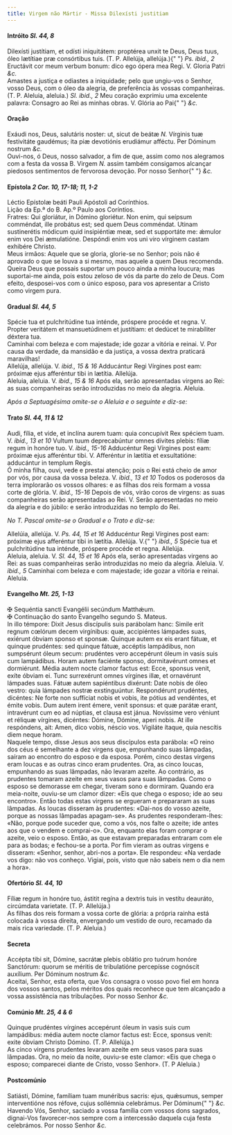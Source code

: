 ```yaml
---
title: Virgem não Mártir - Missa Dilexísti justitiam
---
```


<h4 class="text-center">
  Intróito <em>Sl. 44, 8</em>
</h4>
<div class="container-fluid">
  <div class="row">
    <div class="col-6 dropcaps text-justify">
      Dilexísti justítiam, et odísti iniquitátem: proptérea unxit te Deus, Deus
      tuus, óleo lætítiae præ consórtibus tuis. (T. P. Allelúja, allelúja.){" "}
      <em>Ps. ibid., 2</em> Eructávit cor meum verbum bonum: dico ego ópera mea
      Regi. V. Gloria Patri <em>&c.</em>
    </div>
    <div class="col-6 dropcaps text-justify">
      Amastes a justiça e odiastes a iniquidade; pelo que ungiu-vos o Senhor,
      vosso Deus, com o óleo da alegria, de preferência às vossas companheiras.
      (T. P. Aleluia, aleluia.) <em>Sl. ibid., 2</em> Meu coração exprimiu uma
      excelente palavra: Consagro ao Rei as minhas obras. V. Glória ao Pai{" "}
      <em>&c.</em>
    </div>
  </div>
</div>

<h4 class="text-center">Oração</h4>
<div class="container-fluid">
  <div class="row">
    <div class="col-6 dropcaps text-justify">
      Exáudi nos, Deus, salutáris noster: ut, sicut de beátæ <em>N. </em>
      Vírginis tuæ festivitáte gaudémus; ita piæ devotiónis erudiámur afféctu. Per
      Dóminum nostrum <em>&c.</em>
    </div>
    <div class="col-6 dropcaps text-justify">
      Ouvi-nos, ó Deus, nosso salvador, a fim de que, assim como nos alegramos
      com a festa da vossa B. Virgem <em>N. </em>assim também consigamos
      alcançar piedosos sentimentos de fervorosa devoção. Por nosso Senhor{" "}
      <em>&c.</em>
    </div>
  </div>
</div>

<h4 class="text-center">
  Epístola <em>2 Cor. 10, 17-18; 11, 1-2</em>
</h4>
<div class="container-fluid">
  <div class="row">
    <div class="col-6 text-justify">
      Léctio Epístolæ beáti Pauli Apóstoli ad Corínthios.
    </div>
    <div class="col-6 text-justify">
      Lição da Ep.ª do B. Ap.º Paulo aos Coríntios.
    </div>
    <div class="col-6 dropcaps text-justify">
      Fratres: Qui gloriátur, in Dómino gloriétur. Non enim, qui seípsum
      comméndat, ille probátus est; sed quem Deus comméndat. Utinam sustinerétis
      módicum quid insipiéntiæ meæ, sed et supportáte me: ǽmulor enim vos Dei
      æmulatióne. Despóndi enim vos uni viro vírginem castam exhibére Christo.
    </div>
    <div class="col-6 dropcaps text-justify">
      Meus irmãos: Aquele que se gloria, glorie-se no Senhor; pois não é
      aprovado o que se louva a si mesmo, mas aquele a quem Deus recomenda.
      Queira Deus que possais suportar um pouco ainda a minha loucura; mas
      suportai-me ainda, pois estou zeloso de vós da parte do zelo de Deus. Com
      efeito, desposei-vos com o único esposo, para vos apresentar a Cristo como
      virgem pura.
    </div>
  </div>
</div>

<h4 class="text-center">
  Gradual <em>Sl. 44, 5</em>
</h4>
<div class="container-fluid">
  <div class="row">
    <div class="col-6 dropcaps text-justify">
      Spécie tua et pulchritúdine tua inténde, próspere procéde et regna. V.
      Propter veritátem et mansuetúdinem et justítiam: et dedúcet te mirabíliter
      déxtera tua.
    </div>
    <div class="col-6 dropcaps text-justify">
      Caminhai com beleza e com majestade; ide gozar a vitória e reinai. V. Por
      causa da verdade, da mansidão e da justiça, a vossa dextra praticará
      maravilhas!
    </div>
    <div class="col-6 text-justify">
      Allelúja, allelúja. V. <em>ibid., 15 & 16</em> Adducántur Regi Vírgines
      post eam: próximæ ejus afferéntur tibi in lætítia. Allelúja.
    </div>
    <div class="col-6 text-justify">
      Aleluia, aleluia. V. <em>ibid., 15 & 16</em> Após ela, serão apresentadas
      virgens ao Rei: as suas companheiras serão introduzidas no meio da
      alegria. Aleluia.
    </div>
  </div>
</div>

<em>Após a Septuagésima omite-se o Aleluia e o seguinte e diz-se:</em>

<h4 class="text-center">
  Trato <em>Sl. 44, 11 & 12</em>
</h4>
<div class="container-fluid">
  <div class="row">
    <div class="col-6 dropcaps text-justify">
      Audi, fília, et vide, et inclína aurem tuam: quia concupívit Rex spéciem
      tuam. V. <em>ibid., 13 et 10</em> Vultum tuum deprecabúntur omnes dívites
      plebis: fíliæ regum in honóre tuo. V. <em>ibid., 15-16</em> Adducéntur
      Regi Vírgines post eam: próximæ ejus afferéntur tibi. V. Afferéntur in
      lætítia et exsultatióne: adducántur in templum Regis.
    </div>
    <div class="col-6 dropcaps text-justify">
      Ó minha filha, ouvi, vede e prestai atenção; pois o Rei está cheio de amor
      por vós, por causa da vossa beleza. V. <em>ibid., 13 et 10</em> Todos os
      poderosos da terra implorarão os vossos olhares: e as filhas dos reis
      formam a vossa corte de glória. V. <em>ibid., 15-16</em> Depois de vós,
      virão coros de virgens: as suas companheiras serão apresentadas ao Rei. V.
      Serão apresentadas no meio da alegria e do júbilo: e serão introduzidas no
      templo do Rei.
    </div>
  </div>
</div>

<em>No T. Pascal omite-se o Gradual e o Trato e diz-se:</em>

<div class="container-fluid">
  <div class="row">
    <div class="col-6 text-justify">
      Allelúia, allelúja. V. <em>Ps. 44, 15 et 16</em> Adducéntur Regi Vírgines
      post eam: próximæ ejus afferéntur tibi in lætítia. Allelúja. V.{" "}
      <em>ibid., 5</em> Spécie tua et pulchritúdine tua inténde, próspere
      procéde et regna. Allelúja.
    </div>
    <div class="col-6 text-justify">
      Aleluia, aleluia. V. <em>Sl. 44, 15 et 16</em> Após ela, serão
      apresentadas virgens ao Rei: as suas companheiras serão introduzidas no
      meio da alegria. Aleluia. V. <em>ibid., 5</em> Caminhai com beleza e com
      majestade; ide gozar a vitória e reinai. Aleluia.
    </div>
  </div>
</div>

<h4 class="text-center">
  Evangelho <em>Mt. 25, 1-13</em>
</h4>
<div class="container-fluid">
  <div class="row">
    <div class="col-6 text-justify">
      <span class="text-danger">&#10016;</span> Sequéntia sancti Evangélii
      secúndum Matthǽum.
    </div>
    <div class="col-6 text-justify">
      <span class="text-danger">&#10016;</span> Continuação do santo Evangelho
      segundo S. Mateus.
    </div>
    <div class="col-6 dropcaps text-justify">
      In illo témpore: Dixit Jesus discípulis suis parábolam hanc: Simile erit
      regnum cœlórum decem virgínibus: quæ, accipiéntes lámpades suas, exiérunt
      óbviam sponso et sponsæ. Quinque autem ex eis erant fátuæ, et quinque
      prudéntes: sed quinque fátuæ, accéptis lampádibus, non sumpsérunt óleum
      secum: prudéntes vero accepérunt óleum in vasis suis cum lampádibus. Horam
      autem faciénte sponso, dormitavérunt omnes et dormiérunt. Média autem
      nocte clamor factus est: Ecce, sponsus venit, exíte óbviam ei. Tunc
      surrexérunt omnes vírgines illæ, et ornavérunt lámpades suas. Fátuæ autem
      sapiéntibus dixérunt: Date nobis de óleo vestro: quia lámpades nostræ
      exstinguúntur. Respondérunt prudéntes, dicéntes: Ne forte non suffíciat
      nobis et vobis, ite pótius ad vendéntes, et émite vobis. Dum autem irent
      émere, venit sponsus: et quæ parátæ erant, intravérunt cum eo ad núptias,
      et clausa est jánua. Novíssime vero véniunt et réliquæ vírgines, dicéntes:
      Dómine, Dómine, aperi nobis. At ille respóndens, ait: Amen, dico vobis,
      néscio vos. Vigiláte ítaque, quia nescítis diem neque horam.
    </div>
    <div class="col-6 dropcaps text-justify">
      Naquele tempo, disse Jesus aos seus discípulos esta parábola: «O reino dos
      céus é semelhante a dez virgens que, empunhando suas lâmpadas, saíram ao
      encontro do esposo e da esposa. Porém, cinco destas virgens eram loucas e
      as outras cinco eram prudentes. Ora, as cinco loucas, empunhando as suas
      lâmpadas, não levaram azeite. Ao contrário, as prudentes tomaram azeite em
      seus vasos para suas lâmpadas. Como o esposo se demorasse em chegar,
      tiveram sono e dormiram. Quando era meia-noite, ouviu-se um clamor dizer:
      «Eis que chega o esposo; ide ao seu encontro». Então todas estas virgens
      se ergueram e prepararam as suas lâmpadas. As loucas disseram às
      prudentes: «Dai-nos do vosso azeite, porque as nossas lâmpadas apagam-se».
      As prudentes responderam-lhes: «Não, porque pode suceder que, como a vós,
      nos falte o azeite; ide antes aos que o vendem e comprai-o». Ora, enquanto
      elas foram comprar o azeite, veio o esposo. Então, as que estavam
      preparadas entraram com ele para as bodas; e fechou-se a porta. Por fim
      vieram as outras virgens e disseram: «Senhor, senhor, abri-nos a porta».
      Ele respondeu: «Na verdade vos digo: não vos conheço. Vigiai, pois, visto
      que não sabeis nem o dia nem a hora».
    </div>
  </div>
</div>

<h4 class="text-center">
  Ofertório <em>Sl. 44, 10</em>
</h4>
<div class="container-fluid">
  <div class="row">
    <div class="col-6 dropcaps text-justify">
      Fíliæ regum in honóre tuo, ástitit regína a dextris tuis in vestítu
      deauráto, circúmdata varietate. (T. P. Allelúja.)
    </div>
    <div class="col-6 dropcaps text-justify">
      As filhas dos reis formam a vossa corte de glória: a própria rainha está
      colocada à vossa direita, envergando um vestido de ouro, recamado da mais
      rica variedade. (T. P. Aleluia.)
    </div>
  </div>
</div>

<h4 class="text-center">Secreta</h4>
<div class="container-fluid">
  <div class="row">
    <div class="col-6 dropcaps text-justify">
      Accépta tibi sit, Dómine, sacrátæ plebis oblátio pro tuórum honóre
      Sanctórum: quorum se méritis de tribulatióne percepísse cognóscit
      auxílium. Per Dóminum nostrum <em>&c.</em>
    </div>
    <div class="col-6 dropcaps text-justify">
      Aceitai, Senhor, esta oferta, que Vos consagra o vosso povo fiel em honra
      dos vossos santos, pelos méritos dos quais reconhece que tem alcançado a
      vossa assistência nas tribulações. Por nosso Senhor <em>&c.</em>
    </div>
  </div>
</div>

<h4 class="text-center">
  Comúnio <em>Mt. 25, 4 & 6</em>
</h4>
<div class="container-fluid">
  <div class="row">
    <div class="col-6 dropcaps text-justify">
      Quinque prudéntes vírgines accepérunt óleum in vasis suis cum lampádibus:
      média autem nocte clamor factus est: Ecce, sponsus venit: exite óbviam
      Christo Dómino. (T. P. Allelúja.)
    </div>
    <div class="col-6 dropcaps text-justify">
      As cinco virgens prudentes levaram azeite em seus vasos para suas
      lâmpadas. Ora, no meio da noite, ouviu-se este clamor: «Eis que chega o
      esposo; comparecei diante de Cristo, vosso Senhor». (T. P Aleluia.)
    </div>
  </div>
</div>

<h4 class="text-center">Postcomúnio</h4>
<div class="container-fluid">
  <div class="row">
    <div class="col-6 dropcaps text-justify">
      Satiásti, Dómine, famíliam tuam munéribus sacris: ejus, quǽsumus, semper
      interventióne nos réfove, cujus sollémnia celebrámus. Per Dóminum{" "}
      <em>&c.</em>
    </div>
    <div class="col-6 dropcaps text-justify">
      Havendo Vós, Senhor, saciado a vossa família com vossos dons sagrados,
      dignai-Vos favorecer-nos sempre com a intercessão daquela cuja festa
      celebrámos. Por nosso Senhor <em>&c.</em>
    </div>
  </div>
</div>
